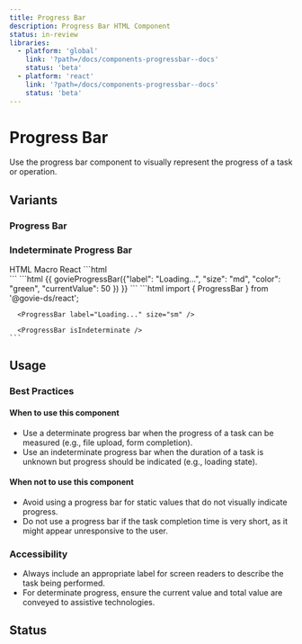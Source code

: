 ```yaml
---
title: Progress Bar
description: Progress Bar HTML Component
status: in-review
libraries:
  - platform: 'global'
    link: '?path=/docs/components-progressbar--docs'
    status: 'beta'
  - platform: 'react'
    link: '?path=/docs/components-progressbar--docs'
    status: 'beta'
---
```


# Progress Bar

Use the progress bar component to visually represent the progress of a task or operation.

## Variants

### Progress Bar

<ComponentContainer>
  <ProgressBar currentValue="40" finalValue="100" size="sm" />
</ComponentContainer>

### Indeterminate Progress Bar

<ComponentContainer>
  <ProgressBar
    isIndeterminate="true"
    label="Loading..."
    size="sm"
    color="blue"
  />
</ComponentContainer>

<Tabs id="tab1">
  <TabList>
    <TabItem value="tab11" checked>HTML</TabItem>
    <TabItem value="tab12">Macro</TabItem>
    <TabItem value="tab13">React</TabItem>
  </TabList>
  <TabPanel value="tab11">        
    ```html
      <div class="gi-progress-bar-container">
        <div role="progressbar" aria-valuenow="40" aria-valuemin="0" aria-valuemax="100" aria-labelledby="progress-bar-:S1:" aria-label="Progress bar" class="gi-progress-bar gi-h-2 gi-bg-emerald-800">
          <div class="gi-h-2 gi-bg-blue-500" style="width: 40%;">
          </div>
        </div>
      </div>
    ```
  </TabPanel>
  <TabPanel value="tab12">        
    ```html
      {{ govieProgressBar({"label": "Loading...", "size": "md", "color": "green", "currentValue": 50 }) }}
    ```
  </TabPanel>
  <TabPanel value="tab13">
    ```html
      import { ProgressBar } from '@govie-ds/react';

      <ProgressBar label="Loading..." size="sm" />

      <ProgressBar isIndeterminate />
    ```

  </TabPanel>
</Tabs>

## Usage

### Best Practices

#### When to use this component

- Use a determinate progress bar when the progress of a task can be measured (e.g., file upload, form completion).
- Use an indeterminate progress bar when the duration of a task is unknown but progress should be indicated (e.g., loading state).

#### When not to use this component

- Avoid using a progress bar for static values that do not visually indicate progress.
- Do not use a progress bar if the task completion time is very short, as it might appear unresponsive to the user.

### Accessibility

- Always include an appropriate label for screen readers to describe the task being performed.
- For determinate progress, ensure the current value and total value are conveyed to assistive technologies.

## Status

<ComponentStatusBlock componentId="progress-bar" />
